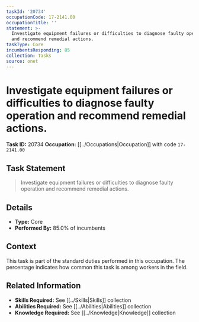 ```yaml
---
taskId: '20734'
occupationCode: 17-2141.00
occupationTitle: ''
statement: >-
  Investigate equipment failures or difficulties to diagnose faulty operation
  and recommend remedial actions.
taskType: Core
incumbentsResponding: 85
collection: Tasks
source: onet
---
```

# Investigate equipment failures or difficulties to diagnose faulty operation and recommend remedial actions.

**Task ID:** 20734
**Occupation:** [[../Occupations|Occupation]] with code `17-2141.00`

## Task Statement

> Investigate equipment failures or difficulties to diagnose faulty operation and recommend remedial actions.

## Details

- **Type:** Core
- **Performed By:** 85.0% of incumbents

## Context

This task is part of the standard duties performed in this occupation. The percentage indicates how common this task is among workers in the field.

## Related Information

- **Skills Required:** See [[../Skills|Skills]] collection
- **Abilities Required:** See [[../Abilities|Abilities]] collection
- **Knowledge Required:** See [[../Knowledge|Knowledge]] collection
